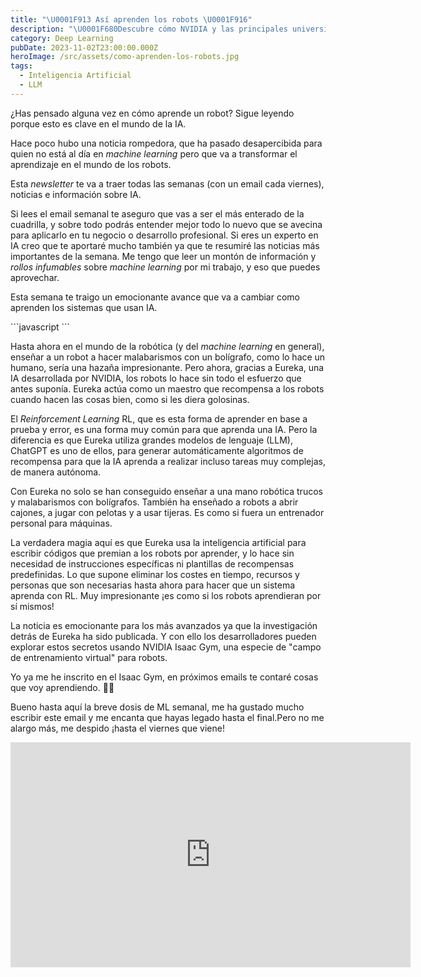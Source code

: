 ```yaml
---
title: "\U0001F913 Así aprenden los robots \U0001F916"
description: "\U0001F680Descubre cómo NVIDIA y las principales universidades están transformando el mundo del aprendizaje de máquinas \U0001F916. ¡Sumérgete en el emocionante futuro de la IA! \U0001F31FHaz clic para explorar más y desvelar los secretos de esta revolución tecnológica.\U0001F4A1 ¡No te lo pierdas!"
category: Deep Learning
pubDate: 2023-11-02T23:00:00.000Z
heroImage: /src/assets/como-aprenden-los-robots.jpg
tags:
  - Inteligencia Artificial
  - LLM
---
```


¿Has pensado alguna vez en cómo aprende un robot?
Sigue leyendo porque esto es clave en el mundo de la IA.

Hace poco hubo una noticia rompedora, que ha pasado desapercibida para quien no está al día en *machine learning* pero que va a transformar el aprendizaje en el mundo de los robots.

Esta *newsletter* te va a traer todas las semanas (con un email cada viernes), noticias e información sobre IA.

Si lees el email semanal te aseguro que vas a ser el más enterado de la cuadrilla, y sobre todo podrás entender mejor todo lo nuevo que se avecina para aplicarlo en tu negocio o desarrollo profesional. Si eres un experto en IA creo que te aportaré mucho también ya que te resumiré las noticias más importantes de la semana. Me tengo que leer un montón de información y *rollos infumables* sobre *machine learning* por mi trabajo, y eso que puedes aprovechar.

Esta semana te traigo un emocionante avance que va a cambiar como aprenden los sistemas que usan IA.

<div class="blur-lg">
  ```javascript
  ```

  Hasta ahora en el mundo de la robótica (y del *machine learning* en general), enseñar a un robot a hacer malabarismos con un bolígrafo, como lo hace un humano, sería una hazaña impresionante. Pero ahora, gracias a Eureka, una IA desarrollada por NVIDIA, los robots lo hace sin todo el esfuerzo que antes suponía. Eureka actúa como un maestro que recompensa a los robots cuando hacen las cosas bien, como si les diera golosinas.

  El *Reinforcement Learning* RL, que es esta forma de aprender en base a prueba y error, es una forma muy común para que aprenda una IA. Pero la diferencia es que Eureka utiliza grandes modelos de lenguaje (LLM), ChatGPT es uno de ellos, para generar automáticamente algoritmos de recompensa para que la IA aprenda a realizar incluso tareas muy complejas, de manera autónoma.

  Con Eureka no solo se han conseguido enseñar a una mano robótica trucos y malabarismos con bolígrafos. También ha enseñado a robots a abrir cajones, a jugar con pelotas y a usar tijeras. Es como si fuera un entrenador personal para máquinas.

  La verdadera magia aquí es que Eureka usa la inteligencia artificial para escribir códigos que premian a los robots por aprender, y lo hace sin necesidad de instrucciones específicas ni plantillas de recompensas predefinidas. Lo que supone eliminar los costes en tiempo, recursos y personas que son necesarias hasta ahora para hacer que un sistema aprenda con RL. Muy impresionante ¡es como si los robots aprendieran por sí mismos!

  La noticia es emocionante para los más avanzados ya que la investigación detrás de Eureka ha sido publicada. Y con ello los desarrolladores pueden explorar estos secretos usando NVIDIA Isaac Gym, una especie de "campo de entrenamiento virtual" para robots.

  Yo ya me he inscrito en el Isaac Gym, en próximos emails te contaré cosas que voy aprendiendo. 🤖✨

  Bueno hasta aquí la breve dosis de ML semanal, me ha gustado mucho escribir este email y me encanta que hayas legado hasta el final.Pero no me alargo más, me despido ¡hasta el viernes que viene!
</div>

<div class="aspect-w-16 aspect-h-9">
  <iframe class="content-center" src="https://www.youtube.com/embed/sDFAWnrCqKc" width="640" height="360" frameborder="0" allow="autoplay; fullscreen; picture-in-picture" allowfullscreen />
</div>

Ahora, imagina que compartes esta super noticia con tus amigos y colegas, y les explicas la razón por la que es importante.

**PD1** - ¡Comparte este correo!

**PD2** - ¿Quieres más? Estoy preparando el email de la próxima semana, y te va a encantar. ¡No te lo pierdas llegará el próximo viernes a las 11:00!

**PD3** - NVIDIA Isaac Gym [https://developer.nvidia.com/isaac-gym](https://developer.nvidia.com/isaac-gym)

<hr />

<div class="bg-white">
  <div class="overflow-x-auto border-x border-t">
    <table class="table-auto w-full">
      <thead class="border-b">
        <tr class="bg-gray-100">
          <th class="text-left p-4 font-medium dark:bg-indigo-500">
            Noticias de la semana
          </th>

          <th class="text-left p-4 font-medium" />
        </tr>
      </thead>

      <tbody>
        <tr class="border-b hover:bg-gray-50">
          <td class="p-4 dark:bg-indigo-500">
            Google lanza IA generativa para imágenes de anunciantes en EE. UU.
          </td>

          <td class="p-4">
            <a class="p-4 dark:bg-indigo-500" href="https://techcrunch.com/2023/11/01/google-launches-generative-ai-tools-for-product-imagery-to-u-s-advertisers/?utm_source=aitoolreport.beehiiv.com&utm_medium=newsletter&utm_campaign=china-calls-for-equal-rights-at-uk-s-ai-summit&guccounter=1">Enlace a la noticia en Techcrunch</a>
          </td>
        </tr>

        <tr class="border-b hover:bg-gray-50">
          <td class="p-4 dark:bg-indigo-500">
            Las 5 mayores tendencias en inteligencia artificial para 2024
          </td>

          <td class="p-4">
            <a class="p-4 dark:bg-indigo-500e" href="https://www.forbes.com/sites/bernardmarr/2023/11/01/the-top-5-artificial-intelligence-trends-for-2024/?sh=4be842962c34">Enlace a la noticia en Forbes</a>
          </td>
        </tr>
      </tbody>
    </table>
  </div>
</div>

<table class="table-auto border-separate">
  <thead class="bg-gray-800">
    <tr>
      <th class="text-white !px-8 py-4">Noticias de la semana</th>

      <th />
    </tr>
  </thead>

  <tr>
    <td>Google lanza IA generativa para imágenes de anunciantes en EE. UU.</td>
    <td><a href="https://techcrunch.com/2023/11/01/google-launches-generative-ai-tools-for-product-imagery-to-u-s-advertisers/?utm_source=aitoolreport.beehiiv.com&utm_medium=newsletter&utm_campaign=china-calls-for-equal-rights-at-uk-s-ai-summit&guccounter=1">Enlace a la noticia en Techcrunch</a></td>
  </tr>

  <tr>
    <td>Las 5 mayores tendencias en inteligencia artificial para 2024</td>
    <td><a href="https://www.forbes.com/sites/bernardmarr/2023/11/01/the-top-5-artificial-intelligence-trends-for-2024/?sh=4be842962c34">Enlace a la noticia en Forbes</a></td>
  </tr>

  <tr>
    <td />

    <td />
  </tr>
</table>

<hr />

